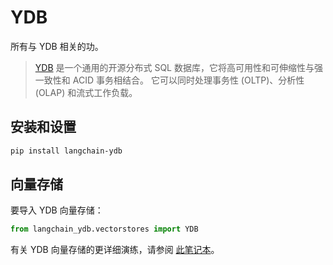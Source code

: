 # YDB

所有与 YDB 相关的功。

> [YDB](https://ydb.tech/) 是一个通用的开源分布式 SQL 数据库，它将高可用性和可伸缩性与强一致性和 ACID 事务相结合。
> 它可以同时处理事务性 (OLTP)、分析性 (OLAP) 和流式工作负载。

## 安装和设置

```bash
pip install langchain-ydb
```

## 向量存储

要导入 YDB 向量存储：

```python
from langchain_ydb.vectorstores import YDB
```

有关 YDB 向量存储的更详细演练，请参阅 [此笔记本](/docs/integrations/vectorstores/ydb)。